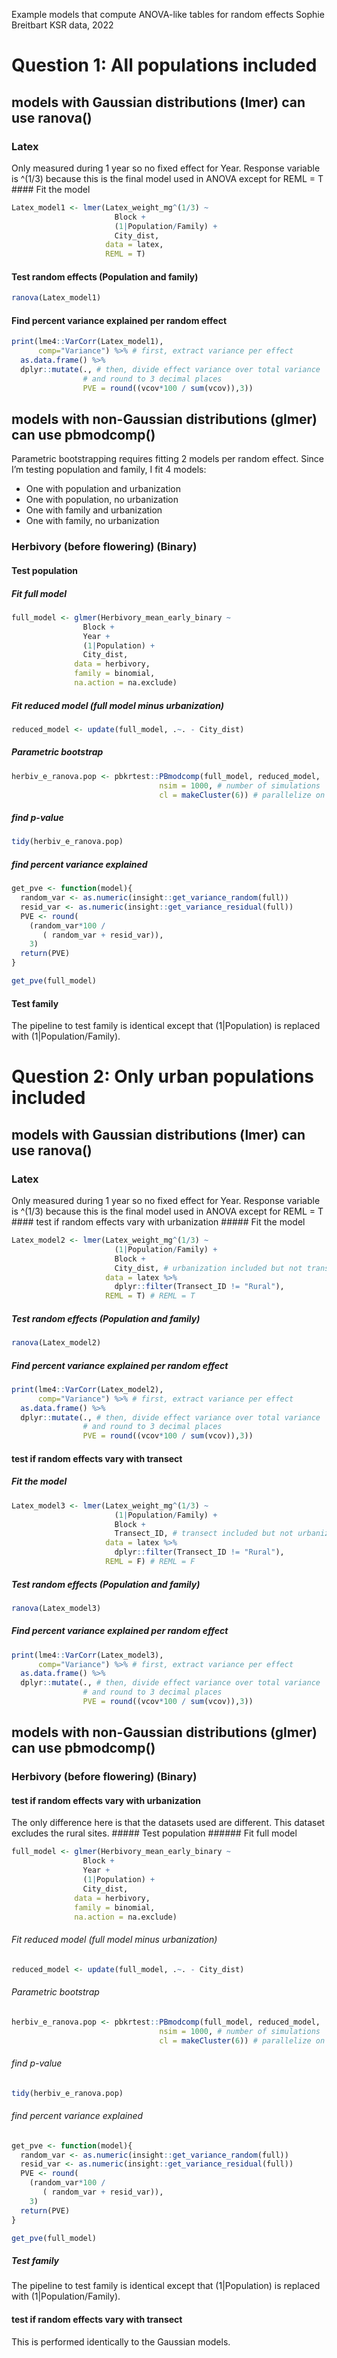Example models that compute ANOVA-like tables for random effects
Sophie Breitbart
KSR data, 2022

# Question 1: All populations included
## models with Gaussian distributions (lmer) can use ranova()
### Latex
Only measured during 1 year so no fixed effect for Year.
Response variable is ^(1/3) because this is the final model used in ANOVA except for REML = T
#### Fit the model
```r
Latex_model1 <- lmer(Latex_weight_mg^(1/3) ~
                       Block +
                       (1|Population/Family) +
                       City_dist,
                     data = latex,
                     REML = T)
```

#### Test random effects (Population and family)
```r
ranova(Latex_model1)
```

#### Find percent variance explained per random effect
```r
print(lme4::VarCorr(Latex_model1),
      comp="Variance") %>% # first, extract variance per effect
  as.data.frame() %>%
  dplyr::mutate(., # then, divide effect variance over total variance
                # and round to 3 decimal places
                PVE = round((vcov*100 / sum(vcov)),3))

```



## models with non-Gaussian distributions (glmer) can use pbmodcomp()
Parametric bootstrapping requires fitting 2 models per random effect. Since I'm testing population and family, I fit 4 models:

- One with population and urbanization
- One with population, no urbanization
- One with family and urbanization
- One with family, no urbanization

### Herbivory (before flowering) (Binary)
#### Test population
##### Fit full model
```r
full_model <- glmer(Herbivory_mean_early_binary ~
                Block +
                Year + 
                (1|Population) +
                City_dist,
              data = herbivory,
              family = binomial,
              na.action = na.exclude)
```

##### Fit reduced model (full model minus urbanization)
```r
reduced_model <- update(full_model, .~. - City_dist)

```

##### Parametric bootstrap
```r
herbiv_e_ranova.pop <- pbkrtest::PBmodcomp(full_model, reduced_model,
                                 nsim = 1000, # number of simulations         
                                 cl = makeCluster(6)) # parallelize on 6 cores
```

##### find p-value
```r
tidy(herbiv_e_ranova.pop)

```

##### find percent variance explained
```r
get_pve <- function(model){
  random_var <- as.numeric(insight::get_variance_random(full))
  resid_var <- as.numeric(insight::get_variance_residual(full))
  PVE <- round(
    (random_var*100 /
       ( random_var + resid_var)),
    3)
  return(PVE)
}

get_pve(full_model) 

```

#### Test family
The pipeline to test family is identical except that (1|Population) is replaced with (1|Population/Family).

# Question 2: Only urban populations included
## models with Gaussian distributions (lmer) can use ranova()
### Latex
Only measured during 1 year so no fixed effect for Year.
Response variable is ^(1/3) because this is the final model used in ANOVA except for REML = T
#### test if random effects vary with urbanization
##### Fit the model
```r
Latex_model2 <- lmer(Latex_weight_mg^(1/3) ~ 
                       (1|Population/Family) +
                       Block +
                       City_dist, # urbanization included but not transect
                     data = latex %>%
                       dplyr::filter(Transect_ID != "Rural"),
                     REML = T) # REML = T
```

##### Test random effects (Population and family)
```r
ranova(Latex_model2)
```

##### Find percent variance explained per random effect
```r
print(lme4::VarCorr(Latex_model2),
      comp="Variance") %>% # first, extract variance per effect
  as.data.frame() %>%
  dplyr::mutate(., # then, divide effect variance over total variance
                # and round to 3 decimal places
                PVE = round((vcov*100 / sum(vcov)),3))

```

#### test if random effects vary with transect
##### Fit the model
```r
Latex_model3 <- lmer(Latex_weight_mg^(1/3) ~
                       (1|Population/Family) +
                       Block +
                       Transect_ID, # transect included but not urbanization
                     data = latex %>%
                       dplyr::filter(Transect_ID != "Rural"),
                     REML = F) # REML = F
```

##### Test random effects (Population and family)
```r
ranova(Latex_model3)
```

##### Find percent variance explained per random effect
```r
print(lme4::VarCorr(Latex_model3),
      comp="Variance") %>% # first, extract variance per effect
  as.data.frame() %>%
  dplyr::mutate(., # then, divide effect variance over total variance
                # and round to 3 decimal places
                PVE = round((vcov*100 / sum(vcov)),3))

```



## models with non-Gaussian distributions (glmer) can use pbmodcomp()
### Herbivory (before flowering) (Binary)
#### test if random effects vary with urbanization
The only difference here is that the datasets used are different. This dataset excludes the rural sites.
##### Test population
###### Fit full model
```r
full_model <- glmer(Herbivory_mean_early_binary ~
                Block +
                Year + 
                (1|Population) +
                City_dist,
              data = herbivory,
              family = binomial,
              na.action = na.exclude)
```

###### Fit reduced model (full model minus urbanization)
```r
reduced_model <- update(full_model, .~. - City_dist)

```

###### Parametric bootstrap
```r
herbiv_e_ranova.pop <- pbkrtest::PBmodcomp(full_model, reduced_model,
                                 nsim = 1000, # number of simulations         
                                 cl = makeCluster(6)) # parallelize on 6 cores
```

###### find p-value
```r
tidy(herbiv_e_ranova.pop)

```

###### find percent variance explained
```r
get_pve <- function(model){
  random_var <- as.numeric(insight::get_variance_random(full))
  resid_var <- as.numeric(insight::get_variance_residual(full))
  PVE <- round(
    (random_var*100 /
       ( random_var + resid_var)),
    3)
  return(PVE)
}

get_pve(full_model) 

```

##### Test family
The pipeline to test family is identical except that (1|Population) is replaced with (1|Population/Family).

#### test if random effects vary with transect
This is performed identically to the Gaussian models.